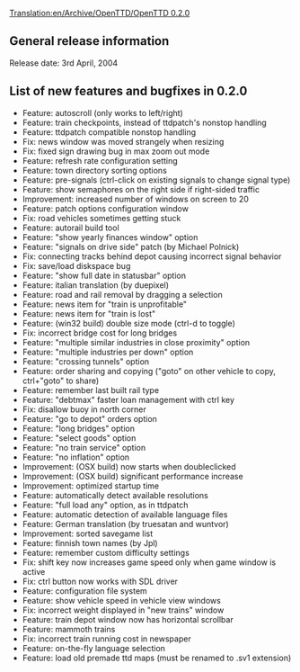 [[Translation:en/Archive/OpenTTD/OpenTTD 0.2.0]]
==General release information==
Release date: 3rd April, 2004

==List of new features and bugfixes in 0.2.0==
*Feature: autoscroll (only works to left/right)
*Feature: train checkpoints, instead of ttdpatch's nonstop handling
*Feature: ttdpatch compatible nonstop handling
*Fix: news window was moved strangely when resizing
*Fix: fixed sign drawing bug in max zoom out mode
*Feature: refresh rate configuration setting
*Feature: town directory sorting options
*Feature: pre-signals (ctrl-click on existing signals to change signal type)
*Feature: show semaphores on the right side if right-sided traffic
*Improvement: increased number of windows on screen to 20
*Feature: patch options configuration window
*Fix: road vehicles sometimes getting stuck
*Feature: autorail build tool
*Feature: "show yearly finances window" option
*Feature: "signals on drive side" patch (by Michael Polnick)
*Fix: connecting tracks behind depot causing incorrect signal behavior
*Fix: save/load diskspace bug
*Feature: "show full date in statusbar" option
*Feature: italian translation (by duepixel)
*Feature: road and rail removal by dragging a selection
*Feature: news item for "train is unprofitable"
*Feature: news item for "train is lost"
*Feature: (win32 build) double size mode (ctrl-d to toggle)
*Fix: incorrect bridge cost for long bridges
*Feature: "multiple similar industries in close proximity" option
*Feature: "multiple industries per down" option
*Feature: "crossing tunnels" option
*Feature: order sharing and copying ("goto" on other vehicle to copy, ctrl+"goto" to share)
*Feature: remember last built rail type
*Feature: "debtmax" faster loan management with ctrl key
*Fix: disallow buoy in north corner
*Feature: "go to depot" orders option
*Feature: "long bridges" option
*Feature: "select goods" option
*Feature: "no train service" option
*Feature: "no inflation" option
*Improvement: (OSX build) now starts when doubleclicked
*Improvement: (OSX build) significant performance increase
*Improvement: optimized startup time
*Feature: automatically detect available resolutions
*Feature: "full load any" option, as in ttdpatch
*Feature: automatic detection of available language files
*Feature: German translation (by truesatan and wuntvor)
*Improvement: sorted savegame list
*Feature: finnish town names (by Jpl)
*Feature: remember custom difficulty settings
*Fix: shift key now increases game speed only when game window is active
*Fix: ctrl button now works with SDL driver
*Feature: configuration file system
*Feature: show vehicle speed in vehicle view windows
*Fix: incorrect weight displayed in "new trains" window
*Feature: train depot window now has horizontal scrollbar
*Feature: mammoth trains
*Fix: incorrect train running cost in newspaper
*Feature: on-the-fly language selection
*Feature: load old premade ttd maps (must be renamed to .sv1 extension)